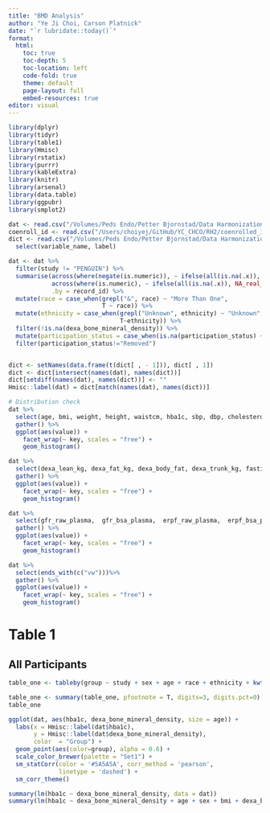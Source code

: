 ```yaml
---
title: "BMD Analysis"
author: "Ye Ji Choi, Carson Platnick"
date: "`r lubridate::today()`"
format: 
  html:
    toc: true
    toc-depth: 5
    toc-location: left
    code-fold: true
    theme: default
    page-layout: full
    embed-resources: true
editor: visual
---
```


```r
library(dplyr)
library(tidyr)
library(table1)
library(Hmisc)
library(rstatix)
library(purrr)
library(kableExtra)
library(knitr)
library(arsenal)
library(data.table)
library(ggpubr)
library(smplot2)
```

```r
dat <- read.csv("/Volumes/Peds Endo/Petter Bjornstad/Data Harmonization/Data Clean/harmonized_dataset.csv", na.strings = c(" ", "", "-9999",-9999))
coenroll_id <- read.csv("/Users/choiyej/GitHub/YC_CHCO/RH2/coenrolled_ids_LR.csv")
dict <- read.csv("/Volumes/Peds Endo/Petter Bjornstad/Data Harmonization/data_dictionary_master.csv", na.strings = c(" ", "", "-9999",-9999)) %>%
  select(variable_name, label)

dat <- dat %>%
  filter(study != "PENGUIN") %>%
  summarise(across(where(negate(is.numeric)), ~ ifelse(all(is.na(.x)), NA_character_, last(na.omit(.x)))),
            across(where(is.numeric), ~ ifelse(all(is.na(.x)), NA_real_, mean(.x, na.rm = TRUE))),
            .by = record_id) %>%
  mutate(race = case_when(grepl("&", race) ~ "More Than One",
                          T ~ race)) %>%
  mutate(ethnicity = case_when(grepl("Unknown", ethnicity) ~ "Unknown", 
                               T~ethnicity)) %>%
  filter(!is.na(dexa_bone_mineral_density)) %>%
  mutate(participation_status = case_when(is.na(participation_status) ~ "Unknown", T~participation_status)) %>%
  filter(participation_status!="Removed")


dict <- setNames(data.frame(t(dict[ , - 1])), dict[ , 1])
dict <- dict[intersect(names(dat), names(dict))]
dict[setdiff(names(dat), names(dict))] <- ""
Hmisc::label(dat) = dict[match(names(dat), names(dict))]
```

```r
# Distribution check
dat %>%
  select(age, bmi, weight, height, waistcm, hba1c, sbp, dbp, cholesterol, ldl, hdl, triglycerides ,eGFR_fas_cr, eGFR_fas_cr_cysc, acr_u) %>% 
  gather() %>% 
  ggplot(aes(value)) +
    facet_wrap(~ key, scales = "free") +
    geom_histogram()

dat %>%
  select(dexa_lean_kg, dexa_fat_kg, dexa_body_fat, dexa_trunk_kg, fasting_ffa, ffa_suppression, fasting_insulin, steady_state_insulin, steady_state_cpeptide, raw_m, m_i, di, airg, acprg) %>% 
  gather() %>% 
  ggplot(aes(value)) +
    facet_wrap(~ key, scales = "free") +
    geom_histogram()

dat %>%
  select(gfr_raw_plasma,  gfr_bsa_plasma,  erpf_raw_plasma,  erpf_bsa_plasma,  ff,  glomerular_pressure,  ra,  re,  rvr,  total_kidney_volume_ml, ht_adj_tkv, pcasl3d_left, pcasl3d_right, adc_left, adc_right, bold_l_bl_cortex, bold_r_bl_cortex,  bold_l_bl_medulla, bold_r_bl_medulla,   fsoc_l_medulla, fsoc_r_medulla, fsoc_l_medulla, fsoc_r_medulla) %>% 
  gather() %>% 
  ggplot(aes(value)) +
    facet_wrap(~ key, scales = "free") +
    geom_histogram()

dat %>%
  select(ends_with(c("vw")))%>% 
  gather() %>% 
  ggplot(aes(value)) +
    facet_wrap(~ key, scales = "free") +
    geom_histogram()
```


# Table 1

## All Participants

```r
table_one <- tableby(group ~ study + sex + age + race + ethnicity + kwt(hba1c, "Nmiss", "median", "q1q3", "range") + bmi + dexa_body_fat + dexa_lean_mass + dexa_bone_mineral_density + map, data = dat)
```

```r
table_one <- summary(table_one, pfootnote = T, digits=3, digits.pct=0)
table_one
```

```r
ggplot(dat, aes(hba1c, dexa_bone_mineral_density, size = age)) +
  labs(x = Hmisc::label(dat$hba1c),
       y = Hmisc::label(dat$dexa_bone_mineral_density),
       color  = "Group") +
  geom_point(aes(color=group), alpha = 0.6) +
  scale_color_brewer(palette = "Set1") +
  sm_statCorr(color = '#5A5A5A', corr_method = 'pearson',
              linetype = 'dashed') +
  sm_corr_theme()

summary(lm(hba1c ~ dexa_bone_mineral_density, data = dat))
summary(lm(hba1c ~ dexa_bone_mineral_density + age + sex + bmi + dexa_body_fat + dexa_lean_mass, data = dat))

```